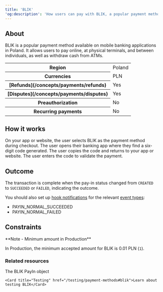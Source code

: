 ```yaml
---
title: 'BLIK'  
'og:description': 'How users can pay with BLIK, a popular payment method in Poland.'  
---
```


## About

BLIK is a popular payment method available on mobile banking applications in Poland. It allows users to pay online, at physical terminals, and between individuals, as well as withdraw cash from ATMs.  

<table>
    <tbody>
        <tr>
            <th class="header">Region</th>
            <td class="content">
                Poland
            </td>
            </tr>
        <tr>
            <th class="header">Currencies</th>
            <td class="content">
                PLN
            </td>
            </tr>
        <tr>
            <th class="header">[Refunds](/concepts/payments/refunds)</th>
            <td class="content">
                Yes
            </td>
            </tr>
        <tr>
            <th class="header">[Disputes](/concepts/payments/disputes)</th>
            <td class="content">
                Yes
            </td>
            </tr>
        <tr>
            <th class="header">Preauthorization</th>
            <td class="content">
                No
            </td>
            </tr>
        <tr>
            <th class="header">Recurring payments</th>
            <td class="content">
                No
            </td>
            </tr>
    </tbody>
</table>



## How it works  

<Steps>
    <Step>
        On your app or website, the user selects BLIK as the payment method during checkout.
    </Step>
    <Step>
        The user opens their banking app where they find a six-digit code generated.
    </Step>
    <Step>
        The user copies the code and returns to your app or website.
    </Step>
    <Step>
        The user enters the code to validate the payment.
    </Step>
</Steps>

## Outcome

The transaction is complete when the pay-in status changed from `CREATED` to `SUCCEEDED` or `FAILED`, indicating the outcome.  

You should also set up [hook notifications](/webhooks) for the relevant [event types](/webhooks/event-types):

- PAYIN_NORMAL_SUCCEEDED  
- PAYIN_NORMAL_FAILED  

## Constraints

<Note>  
**Note - Minimum amount in Production** 
  
In Production, the minimum accepted amount for BLIK is 0.01 PLN (`1`).  
</Note>  

### Related resources  

<CardGroup col={2}> 
    <Card title="Endpoint" href="/api-reference/blik/blik-payin-object">The BLIK PayIn object</Card>  

    <Card title="Testing" href="/testing/payment-methods#blik">Learn about testing BLIK</Card>
</CardGroup>